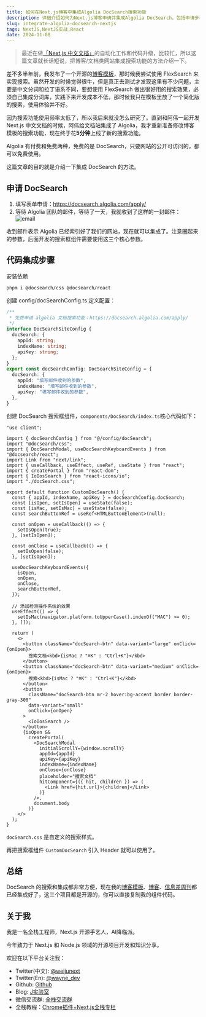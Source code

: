 ```yaml
---
title: 如何在Next.js博客中集成Algolia DocSearch搜索功能
description: 详细介绍如何为Next.js博客申请并集成Algolia DocSearch，包括申请步骤、配置过程和完整的代码实现，帮助你快速搭建一个专业的文档搜索系统。
slug: integrate-algolia-docsearch-nextjs
tags: NextJS,NextJS实战,React
date: 2024-11-08
---
```


> 最近在做[「Next.js 中文文档」](https://nextjscn.org/docs)的自动化工作和代码升级，比较忙，所以这篇文章就长话短说，把博客/文档类网站集成搜索功能的方法介绍一下。

差不多半年前，我发布了一个开源的[博客模板](https://github.com/weijunext/weekly-boilerplate)，那时候我尝试使用 FlexSearch 来实现搜索。虽然开发的时候觉得很牛，但是真正去测试才发现这里有不少问题，主要是中文分词和拉丁语系不同，要想使用 FlexSearch 做出很好用的搜索效果，必须自己集成分词库，实践下来开发成本不低，那时候我只在模板里放了一个简化版的搜索，使用体验并不好。

因为搜索功能使用频率太低了，所以我后来就没怎么研究了。直到和阿伟一起开发 Next.js 中文文档的时候，阿伟给文档站集成了 Algolia，我才重新准备修改博客模板的搜索功能，现在终于花**5分钟**上线了新的搜索功能。

Algolia 有付费和免费两种，免费的是 DocSearch，只要网站的公开可访问的，都可以免费使用。

这篇文章的目的就是介绍一下集成 DocSearch 的方法。

## 申请 DocSearch

1. 填写表单申请：https://docsearch.algolia.com/apply/
2. 等待 Algolia 团队的邮件，等待了一天，我就收到了这样的一封邮件：
  ![email](/assets/063/email.webp)

  收到邮件表示 Algolia 已经索引好了我们的网站，现在就可以集成了。注意圈起来的参数，后面开发的搜索框组件需要使用这三个核心参数。

## 代码集成步骤
安装依赖

```bash
pnpm i @docsearch/css @docsearch/react
```

创建 config/docSearchConfig.ts 定义配置：

```ts
/**
 * 免费申请 algolia 文档搜索功能：https://docsearch.algolia.com/apply/
 */
interface DocSearchSiteConfig {
  docSearch: {
    appId: string;
    indexName: string;
    apiKey: string;
  };
}
export const docSearchConfig: DocSearchSiteConfig = {
  docSearch: {
    appId: "填写邮件收到的参数",
    indexName: "填写邮件收到的参数",
    apiKey: "填写邮件收到的参数",
  },
}
```

创建 DocSearch 搜索框组件，`components/DocSearch/index.ts`核心代码如下：

```
"use client";

import { docSearchConfig } from "@/config/docSearch";
import "@docsearch/css";
import { DocSearchModal, useDocSearchKeyboardEvents } from "@docsearch/react";
import Link from "next/link";
import { useCallback, useEffect, useRef, useState } from "react";
import { createPortal } from "react-dom";
import { IoIosSearch } from "react-icons/io";
import "./docSearch.css";

export default function CustomDocSearch() {
  const { appId, indexName, apiKey } = docSearchConfig.docSearch;
  const [isOpen, setIsOpen] = useState(false);
  const [isMac, setIsMac] = useState(false);
  const searchButtonRef = useRef<HTMLButtonElement>(null);

  const onOpen = useCallback(() => {
    setIsOpen(true);
  }, [setIsOpen]);

  const onClose = useCallback(() => {
    setIsOpen(false);
  }, [setIsOpen]);

  useDocSearchKeyboardEvents({
    isOpen,
    onOpen,
    onClose,
    searchButtonRef,
  });

  // 添加检测操作系统的效果
  useEffect(() => {
    setIsMac(navigator.platform.toUpperCase().indexOf("MAC") >= 0);
  }, []);

  return (
    <>
      <button className="docSearch-btn" data-variant="large" onClick={onOpen}>
        搜索文档<kbd>{isMac ? "⌘K" : "Ctrl+K"}</kbd>
      </button>
      <button className="docSearch-btn" data-variant="medium" onClick={onOpen}>
        搜索<kbd>{isMac ? "⌘K" : "Ctrl+K"}</kbd>
      </button>
      <button
        className="docSearch-btn mr-2 hover:bg-accent border border-gray-300"
        data-variant="small"
        onClick={onOpen}
      >
        <IoIosSearch />
      </button>
      {isOpen &&
        createPortal(
          <DocSearchModal
            initialScrollY={window.scrollY}
            appId={appId}
            apiKey={apiKey}
            indexName={indexName}
            onClose={onClose}
            placeholder="搜索文档"
            hitComponent={({ hit, children }) => (
              <Link href={hit.url}>{children}</Link>
            )}
          />,
          document.body
        )}
    </>
  );
}
```

`docSearch.css` 是自定义的搜索样式。

再把搜索框组件 `CustomDocSearch` 引入 Header 就可以使用了。

## 总结

DocSearch 的搜索和集成都非常方便，现在我的[博客模板](https://github.com/weijunext/weekly-boilerplate)、[博客](https://weijunext.com/)、[信息差周刊](https://gapis.money/)都已经集成好了，这三个项目都是开源的，你可以直接复制我的组件代码。

## 关于我

我是一名全栈工程师，Next.js 开源手艺人，AI降临派。

今年致力于 Next.js 和 Node.js 领域的开源项目开发和知识分享。

欢迎在以下平台关注我：

- Twitter(中文): [@weijunext](https://x.com/weijunext)
- Twitter(En): [@wayne_dev](https://x.com/wayne_dev)
- Github: [Github](https://github.com/weijunext)
- Blog: [J实验室](https://weijunext.com/)
- 微信交流群: [全栈交流群](/make-a-friend)
- 全栈教程：[Chrome插件+Next.js全栈专栏](https://xiaobot.net/p/ship-ph-copilot?refer=1e5db497-8ed5-461b-af85-e71cb80e3787)

